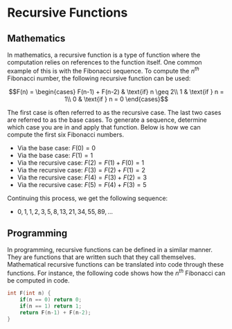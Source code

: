 # Recursive Functions
## Mathematics
In mathematics, a recursive function is a type of function where the computation relies on references to the function itself. One common example of this is with the Fibonacci sequence. To compute the $n^{th}$  Fibonacci number, the following recursive function can be used:

$$F(n) = \begin{cases}
    F(n-1) + F(n-2) & \text{if} n \geq 2\\
    1 & \text{if } n = 1\\
    0 & \text{if } n = 0
\end{cases}$$

The first case is often referred to as the recursive case. The last two cases are referred to as the base cases. To generate a sequence, determine which case you are in and apply that function. Below is how we can compute the first six Fibonacci numbers.

- Via the base case: $F(0) = 0$
- Via the base case: $F(1) = 1$
- Via the recursive case: $F(2) = F(1) + F(0) = 1$
- Via the recursive case: $F(3) = F(2) + F(1) = 2$
- Via the recursive case: $F(4) = F(3) + F(2) = 3$
- Via the recursive case: $F(5) = F(4) + F(3) = 5$

Continuing this process, we get the following sequence:

- $0, 1, 1, 2, 3, 5, 8, 13, 21, 34, 55, 89, ...$


## Programming
In programming, recursive functions can be defined in a similar manner. They are functions that are written such that they call themselves. Mathematical recursive functions can be translated into code through these functions. For instance, the following code shows how the $n^{th}$ Fibonacci can be computed in code.

```cpp
int F(int n) {
    if(n == 0) return 0;
    if(n == 1) return 1;
    return F(n-1) + F(n-2);
}
```
